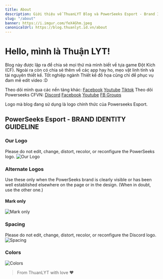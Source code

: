 ```yaml
---
title: About
description: Giới thiệu về ThuanLYT Blog và PowerSeeks Esport - Brand Identity Guideline
slug: "/about"
banner: https://i.imgur.com/feX4Ghm.jpeg
canonicalUrl: https://blog.thuanlyt.id.vn/about
---
```


# Hello, mình là Thuận LYT!

Blog này được lập ra để chia sẻ mọi thứ mà mình biết về tựa game Đột Kích (CF). Ngoài ra còn có chia sẻ thêm về các app hay ho, mẹo vặt linh tinh và tài nguyên thiết kế. Tốt nghiệp ngành Thiết kế đồ họa cũng chỉ để phục vụ đam mê edit video :D

Theo dõi mình qua các nền tảng khác: [Facebook](https://fb.com/thuanlyt) [Youtube](https://youtube.com/@thuanlyt) [Tiktok](https://tiktok.com/@thuanlyt)
Theo dõi Powerseeks CFVN: [Discord](https://dsc.gg/cfvn) [Facebook](https://fb.com/powerseeks) [Youtube](https://youtube.com/@powerseeks) [FB Groups](https://facebook.com/groups/powerseeks)

Logo mà blog đang sử dụng là logo chính thức của Powerseeks Esport.

## PowerSeeks Esport - BRAND IDENTITY GUIDELINE
### Our Logo
Please do not edit, change, distort, recolor, or reconfigure the PowerSeeks logo.
![Our Logo](https://i.imgur.com/kYm6xVq.png)

### Alternate Logos
Use these only when the PowerSeeks brand is clearly visible or has been well established elsewhere on the page or in the design. (When in doubt, use the other one.)
#### Mark only
![Mark only](https://i.imgur.com/NYm8IAb.png)

### Spacing
Please do not edit, change, distort, recolor, or reconfigure the Discord logo.
![Spacing](https://i.imgur.com/BELvdCC.png)

### Colors
![Colors](https://i.imgur.com/xROCSRH.png)

> From ThuanLYT with love ♥

